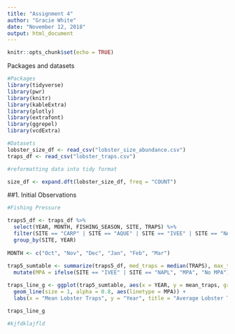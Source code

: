 ```yaml
---
title: "Assignment 4"
author: "Gracie White"
date: "November 12, 2018"
output: html_document
---
```


```r
knitr::opts_chunk$set(echo = TRUE)
```
Packages and datasets
```r
#Packages
library(tidyverse)
library(pwr)
library(knitr)
library(kableExtra)
library(plotly)
library(extrafont)
library(ggrepel)
library(vcdExtra)

#Datasets
lobster_size_df <- read_csv("lobster_size_abundance.csv")
traps_df <- read_csv("lobster_traps.csv")

#reformatting data into tidy format

size_df <- expand.dft(lobster_size_df, freq = "COUNT")

```
##1. Initial Observations
```r
#Fishing Pressure

traps5_df <- traps_df %>%
  select(YEAR, MONTH, FISHING_SEASON, SITE, TRAPS) %>%
  filter(SITE == "CARP" | SITE == "AQUE" | SITE == "IVEE" | SITE == "NAPL" | SITE == "MOHK") %>%
  group_by(SITE, YEAR) 
  
MONTH <- c("Oct", "Nov", "Dec", "Jan", "Feb", "Mar")
  
trap5_sumtable <- summarize(traps5_df, med_traps = median(TRAPS), max_traps = max(TRAPS), mean_traps = mean(TRAPS), sd_traps = sd(TRAPS), sample_size = length(TRAPS)) %>% 
  mutate(MPA = ifelse(SITE == "IVEE" | SITE == "NAPL", "MPA", "No MPA"))

traps_line_g <- ggplot(trap5_sumtable, aes(x = YEAR, y = mean_traps, group = SITE, color = SITE)) +
  geom_line(size = 1, alpha = 0.8, aes(linetype = MPA)) +
  labs(x = "Mean Lobster Traps", y = "Year", title = "Average Lobster Traps (2012-2017)")

traps_line_g


```

```r
#kjfdklajfld
```

